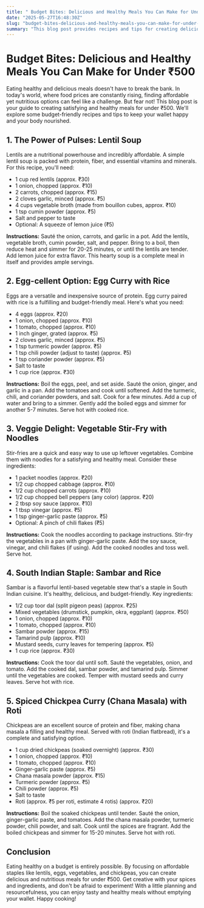 ```yaml
---
title: " Budget Bites: Delicious and Healthy Meals You Can Make for Under ₹500"
date: "2025-05-27T16:48:30Z"
slug: "budget-bites-delicious-and-healthy-meals-you-can-make-for-under-500"
summary: "This blog post provides recipes and tips for creating delicious and healthy meals for under ₹500 using affordable ingredients like lentils, eggs, vegetables, and chickpeas."
---
```


# Budget Bites: Delicious and Healthy Meals You Can Make for Under ₹500

Eating healthy and delicious meals doesn't have to break the bank. In today's world, where food prices are constantly rising, finding affordable yet nutritious options can feel like a challenge. But fear not! This blog post is your guide to creating satisfying and healthy meals for under ₹500. We'll explore some budget-friendly recipes and tips to keep your wallet happy and your body nourished.

## 1. The Power of Pulses: Lentil Soup

Lentils are a nutritional powerhouse and incredibly affordable. A simple lentil soup is packed with protein, fiber, and essential vitamins and minerals. For this recipe, you'll need:

*   1 cup red lentils (approx. ₹30)
*   1 onion, chopped (approx. ₹10)
*   2 carrots, chopped (approx. ₹15)
*   2 cloves garlic, minced (approx. ₹5)
*   4 cups vegetable broth (made from bouillon cubes, approx. ₹10)
*   1 tsp cumin powder (approx. ₹5)
*   Salt and pepper to taste
*   Optional: A squeeze of lemon juice (₹5)

**Instructions:** Sauté the onion, carrots, and garlic in a pot. Add the lentils, vegetable broth, cumin powder, salt, and pepper. Bring to a boil, then reduce heat and simmer for 20-25 minutes, or until the lentils are tender. Add lemon juice for extra flavor. This hearty soup is a complete meal in itself and provides ample servings.

## 2. Egg-cellent Option: Egg Curry with Rice

Eggs are a versatile and inexpensive source of protein. Egg curry paired with rice is a fulfilling and budget-friendly meal. Here's what you need:

*   4 eggs (approx. ₹20)
*   1 onion, chopped (approx. ₹10)
*   1 tomato, chopped (approx. ₹10)
*   1 inch ginger, grated (approx. ₹5)
*   2 cloves garlic, minced (approx. ₹5)
*   1 tsp turmeric powder (approx. ₹5)
*   1 tsp chili powder (adjust to taste) (approx. ₹5)
*   1 tsp coriander powder (approx. ₹5)
*   Salt to taste
*   1 cup rice (approx. ₹30)

**Instructions:** Boil the eggs, peel, and set aside. Sauté the onion, ginger, and garlic in a pan. Add the tomatoes and cook until softened. Add the turmeric, chili, and coriander powders, and salt. Cook for a few minutes. Add a cup of water and bring to a simmer. Gently add the boiled eggs and simmer for another 5-7 minutes. Serve hot with cooked rice.

## 3. Veggie Delight: Vegetable Stir-Fry with Noodles

Stir-fries are a quick and easy way to use up leftover vegetables. Combine them with noodles for a satisfying and healthy meal. Consider these ingredients:

*   1 packet noodles (approx. ₹20)
*   1/2 cup chopped cabbage (approx. ₹10)
*   1/2 cup chopped carrots (approx. ₹10)
*   1/2 cup chopped bell peppers (any color) (approx. ₹20)
*   2 tbsp soy sauce (approx. ₹10)
*   1 tbsp vinegar (approx. ₹5)
*   1 tsp ginger-garlic paste (approx. ₹5)
*   Optional: A pinch of chili flakes (₹5)

**Instructions:** Cook the noodles according to package instructions. Stir-fry the vegetables in a pan with ginger-garlic paste. Add the soy sauce, vinegar, and chili flakes (if using). Add the cooked noodles and toss well. Serve hot.

## 4. South Indian Staple: Sambar and Rice

Sambar is a flavorful lentil-based vegetable stew that's a staple in South Indian cuisine. It's healthy, delicious, and budget-friendly. Key ingredients:

*   1/2 cup toor dal (split pigeon peas) (approx. ₹25)
*   Mixed vegetables (drumstick, pumpkin, okra, eggplant) (approx. ₹50)
*   1 onion, chopped (approx. ₹10)
*   1 tomato, chopped (approx. ₹10)
*   Sambar powder (approx. ₹15)
*   Tamarind pulp (approx. ₹10)
*   Mustard seeds, curry leaves for tempering (approx. ₹5)
*   1 cup rice (approx. ₹30)

**Instructions:** Cook the toor dal until soft. Sauté the vegetables, onion, and tomato. Add the cooked dal, sambar powder, and tamarind pulp. Simmer until the vegetables are cooked. Temper with mustard seeds and curry leaves. Serve hot with rice.

## 5. Spiced Chickpea Curry (Chana Masala) with Roti

Chickpeas are an excellent source of protein and fiber, making chana masala a filling and healthy meal. Served with roti (Indian flatbread), it's a complete and satisfying option.

*   1 cup dried chickpeas (soaked overnight) (approx. ₹30)
*   1 onion, chopped (approx. ₹10)
*   1 tomato, chopped (approx. ₹10)
*   Ginger-garlic paste (approx. ₹5)
*   Chana masala powder (approx. ₹15)
*   Turmeric powder (approx. ₹5)
*   Chili powder (approx. ₹5)
*   Salt to taste
*   Roti (approx. ₹5 per roti, estimate 4 rotis) (approx. ₹20)

**Instructions:** Boil the soaked chickpeas until tender. Sauté the onion, ginger-garlic paste, and tomatoes. Add the chana masala powder, turmeric powder, chili powder, and salt. Cook until the spices are fragrant. Add the boiled chickpeas and simmer for 15-20 minutes. Serve hot with roti.

## Conclusion

Eating healthy on a budget is entirely possible. By focusing on affordable staples like lentils, eggs, vegetables, and chickpeas, you can create delicious and nutritious meals for under ₹500. Get creative with your spices and ingredients, and don't be afraid to experiment! With a little planning and resourcefulness, you can enjoy tasty and healthy meals without emptying your wallet. Happy cooking!
